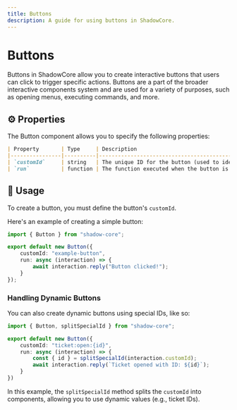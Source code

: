```yaml
---
title: Buttons
description: A guide for using buttons in ShadowCore.
---
```


# Buttons

Buttons in ShadowCore allow you to create interactive buttons that users can click to trigger specific actions. Buttons are a part of the broader interactive components system and are used for a variety of purposes, such as opening menus, executing commands, and more.

## ⚙️ Properties

The Button component allows you to specify the following properties:

```md
| Property       | Type     | Description                                              |
|----------------|----------|----------------------------------------------------------|
| `customId`     | string   | The unique ID for the button (used to identify it).      |
| `run`          | function | The function executed when the button is clicked.        |
```

## 🧩 Usage
To create a button, you must define the button's `customId`.

Here's an example of creating a simple button:

```ts
import { Button } from "shadow-core";

export default new Button({
    customId: "example-button",
    run: async (interaction) => {
        await interaction.reply("Button clicked!");
    }
});
```

### Handling Dynamic Buttons
You can also create dynamic buttons using special IDs, like so:

```ts
import { Button, splitSpecialId } from "shadow-core";

export default new Button({
    customId: "ticket:open:{id}",
    run: async (interaction) => {
        const { id } = splitSpecialId(interaction.customId);
        await interaction.reply(`Ticket opened with ID: ${id}`);
    }
})
```
In this example, the `splitSpecialId` method splits the `customId` into components, allowing you to use dynamic values (e.g., ticket IDs).